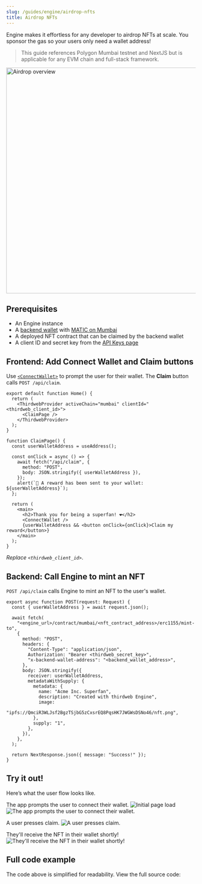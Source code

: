 ```yaml
---
slug: /guides/engine/airdrop-nfts
title: Airdrop NFTs
---
```



Engine makes it effortless for any developer to airdrop NFTs at scale. You sponsor the gas so your users only need a wallet address!

> This guide references Polygon Mumbai testnet and NextJS but is applicable for any EVM chain and full-stack framework.

<img src="/assets/engine/airdrop-overview.png" width="600px" alt="Airdrop overview" />

## Prerequisites

- An Engine instance
- A [backend wallet](/engine/backend-wallets) with [MATIC on Mumbai](https://mumbaifaucet.com/)
- A deployed NFT contract that can be claimed by the backend wallet
- A client ID and secret key from the [API Keys page](https://thirdweb.com/dashboard/settings/api-keys)

## Frontend: Add Connect Wallet and Claim buttons

Use [`<ConnectWallet>`](https://portal.thirdweb.com/react/react.connectwallet) to prompt the user for their wallet. The **Claim** button calls `POST /api/claim`.

```tsx
export default function Home() {
  return (
    <ThirdwebProvider activeChain="mumbai" clientId="<thirdweb_client_id>">
      <ClaimPage />
    </ThirdwebProvider>
  );
}

function ClaimPage() {
  const userWalletAddress = useAddress();

  const onClick = async () => {
    await fetch("/api/claim", {
      method: "POST",
      body: JSON.stringify({ userWalletAddress }),
    });
    alert(`🎉 A reward has been sent to your wallet: ${userWalletAddress}`);
  };

  return (
    <main>
      <h2>Thank you for being a superfan! ❤️</h2>
      <ConnectWallet />
      {userWalletAddress && <button onClick={onClick}>Claim my reward</button>}
    </main>
  );
}
```

_Replace `<thirdweb_client_id>`_.

## Backend: Call Engine to mint an NFT

`POST /api/claim` calls Engine to mint an NFT to the user's wallet.

```tsx
export async function POST(request: Request) {
  const { userWalletAddress } = await request.json();

  await fetch(
    "<engine_url>/contract/mumbai/<nft_contract_address>/erc1155/mint-to",
    {
      method: "POST",
      headers: {
        "Content-Type": "application/json",
        Authorization: "Bearer <thirdweb_secret_key>",
        "x-backend-wallet-address": "<backend_wallet_address>",
      },
      body: JSON.stringify({
        receiver: userWalletAddress,
        metadataWithSupply: {
          metadata: {
            name: "Acme Inc. Superfan",
            description: "Created with thirdweb Engine",
            image:
              "ipfs://QmciR3WLJsf2BgzTSjbG5zCxsrEQ8PqsHK7JWGWsDSNo46/nft.png",
          },
          supply: "1",
        },
      }),
    },
  );

  return NextResponse.json({ message: "Success!" });
}
```

## Try it out!

Here’s what the user flow looks like.

The app prompts the user to connect their wallet.
![Initial page load](/assets/engine/airdrop-nfts-1.png)
![The app prompts the user to connect their wallet.](/assets/engine/airdrop-nfts-2.png)

A user presses claim.
![A user presses claim.](/assets/engine/airdrop-nfts-3.png)

They'll receive the NFT in their wallet shortly!
![They'll receive the NFT in their wallet shortly!](/assets/engine/airdrop-nfts-4.png)

## Full code example

The code above is simplified for readability. View the full source code:

<div className="col col--12" style={{ padding: 8 }}>
  <QuickstartCard
    name="Airdrop NFTs template"
    link="https://github.com/thirdweb-example/engine-minting-api"
    image="/assets/github-icon.webp"
  />
</div>
